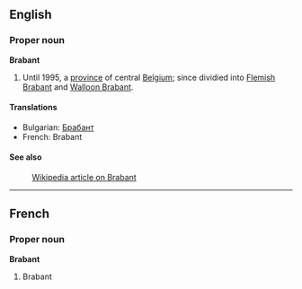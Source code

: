 ==English==

===Proper noun===
'''Brabant'''

#Until 1995, a [[province]] of central [[Belgium]]; since dividied into [[Flemish Brabant]] and [[Walloon Brabant]].

====Translations====
*Bulgarian: [[Брабант]]
*French: Brabant

====See also====
:[[en:Brabant|Wikipedia article on Brabant]]

----

==French==

===Proper noun===
'''Brabant'''

#Brabant